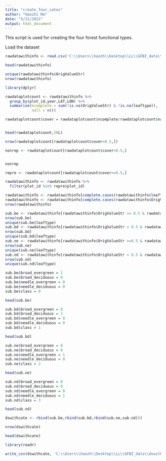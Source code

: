 ---
title: "create_four_cates"
author: "Haozhi Ma"
date: "5/21/2021"
output: html_document
---

This script is used for creating the four forest functional types. 


Load the dataset

```{R}

rawdatawithinfo <- read.csv('C:\\Users\\haozh\\Desktop\\LL\\GFBI_data\\raregfdata_with_habit_type_20211208.csv')

head(rawdatawithinfo)

unique(rawdatawithinfo$OrigValueStr)
nrow(rawdatawithinfo)
```

```{R}

library(dplyr)

```

```{R}

rawdataplotcount <- rawdatawithinfo %>%
  group_by(plot_id,year,LAT,LON) %>%
  summarise(ncomplete = sum(!is.na(OrigValueStr) & !is.na(leaftype)),
            nall = n())


```

```{R}

rawdataplotcount$cover = rawdataplotcount$ncomplete/rawdataplotcount$nall


head(rawdataplotcount,50L)


```
```{R}
nrow(rawdataplotcount[rawdataplotcount$cover<0.5,])

nonrep <- rawdataplotcount[rawdataplotcount$cover<0.5,]


nonrep
```
```{R}

repre <- rawdataplotcount[rawdataplotcount$cover>=0.5,]

rawdatawithinfo <- rawdatawithinfo %>%
  filter(plot_id %in% repre$plot_id)

```


```{R}
rawdatawithinfo <- rawdatawithinfo[complete.cases(rawdatawithinfo$leaftype),]
rawdatawithinfo <- rawdatawithinfo[complete.cases(rawdatawithinfo$OrigValueStr),]
nrow(rawdatawithinfo)
```

```{R}
sub.be <- rawdatawithinfo[rawdatawithinfo$OrigValueStr >= 0.5 & rawdatawithinfo$leaftype == 'A', ]
nrow(sub.be)
unique(sub.be$leaftype)
sub.bd <- rawdatawithinfo[rawdatawithinfo$OrigValueStr < 0.5 & rawdatawithinfo$leaftype == 'A', ]
nrow(sub.bd)
unique(sub.bd$leaftype)
sub.ne <- rawdatawithinfo[rawdatawithinfo$OrigValueStr >=0.5 & rawdatawithinfo$leaftype == 'G', ]
nrow(sub.ne)
unique(sub.ne$leaftype)
sub.nd <- rawdatawithinfo[rawdatawithinfo$OrigValueStr < 0.5 & rawdatawithinfo$leaftype == 'G', ]
nrow(sub.nd)
unique(sub.nd$leaftype)

```

```{R}
sub.be$broad_evergreen = 1
sub.be$broad_deciduous = 0
sub.be$needle_evergreen = 0
sub.be$needle_deciduous = 0
sub.be$class = 0

head(sub.be)
```

```{R}
sub.bd$broad_evergreen = 0
sub.bd$broad_deciduous = 1
sub.bd$needle_evergreen = 0
sub.bd$needle_deciduous = 0
sub.bd$class = 1

head(sub.bd)
```

```{R}
sub.ne$broad_evergreen = 0
sub.ne$broad_deciduous = 0
sub.ne$needle_evergreen = 1
sub.ne$needle_deciduous = 0
sub.ne$class = 2

head(sub.ne)
```
```{R}
sub.nd$broad_evergreen = 0
sub.nd$broad_deciduous = 0
sub.nd$needle_evergreen = 0
sub.nd$needle_deciduous = 1
sub.nd$class = 3

head(sub.nd)
```


```{R}

dswithcate <- rbind(sub.be,rbind(sub.bd,rbind(sub.ne,sub.nd)))

nrow(dswithcate)

head(dswithcate)


```

```{R}
library(readr)

write_csv(dswithcate, 'C:\\Users\\haozh\\Desktop\\LL\\GFBI_data\\dswithcate_with4class_20220809.csv')

```



